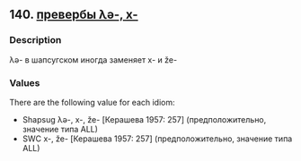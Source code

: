 ## 140. <a href =  'https://agricolamz.github.io/The_Circassian_Isoglosses_Database/140.html'>превербы λə-, x-</a>
### Description

λə- в шапсугском иногда заменяет x- и že-

### Values
There are the following value for each idiom:

* Shapsug  λə-, x-, že- [Керашева 1957: 257] (предположительно, значение типа ALL)
* SWC  x-, že- [Керашева 1957: 257] (предположительно, значение типа ALL)

